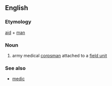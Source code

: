 ==English==

===Etymology===
[[aid]] + [[man]]

===Noun===
{{en-noun|aidmen}}

# army medical [[corpsman]] attached to a [[field unit]]

===See also===
* [[medic]]